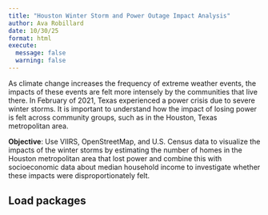 ```yaml
---
title: "Houston Winter Storm and Power Outage Impact Analysis"
author: Ava Robillard
date: 10/30/25
format: html
execute:
  message: false
  warning: false
---
```

As climate change increases the frequency of extreme weather events, the impacts of these events are felt more intensely by the communities that live there. In February of 2021, Texas experienced a power crisis due to severe winter storms. It is important to understand how the impact of losing power is felt across community groups, such as in the Houston, Texas metropolitan area.

**Objective**: Use VIIRS, OpenStreetMap, and U.S. Census data to visualize the impacts of the winter storms by estimating the number of homes in the Houston metropolitan area that lost power and combine this with socioeconomic data about median household income to investigate whether these impacts were disproportionately felt. 

## Load packages
```r

```

